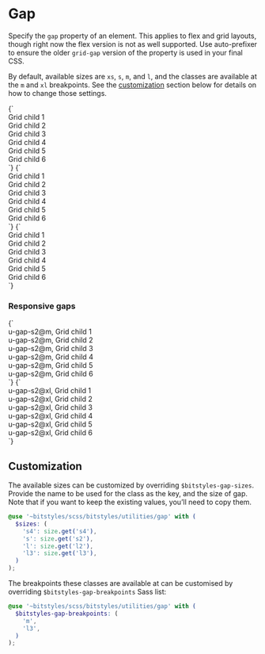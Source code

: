 
<Meta title="Utilities/gap" />

# Gap

Specify the `gap` property of an element. This applies to flex and grid layouts, though right now the flex version is not as well supported. Use auto-prefixer to ensure the older `grid-gap` version of the property is used in your final CSS.

By default, available sizes are `xs`, `s`, `m`, and `l`, and the classes are available at the `m` and `xl` breakpoints. See the [customization](#customization) section below for details on how to change those settings.

<Canvas>
  <Story name="u-gap-s3">
    {`
      <div class="u-grid u-padding-m u-gap-s3 u-bg-grayscale-light">
        <div class="u-bg-grayscale-light-3 u-padding-m a-card">Grid child 1</div>
        <div class="u-bg-grayscale-light-3 u-padding-m a-card">Grid child 2</div>
        <div class="u-bg-grayscale-light-3 u-padding-m a-card">Grid child 3</div>
        <div class="u-bg-grayscale-light-3 u-padding-m a-card">Grid child 4</div>
        <div class="u-bg-grayscale-light-3 u-padding-m a-card">Grid child 5</div>
        <div class="u-bg-grayscale-light-3 u-padding-m a-card">Grid child 6</div>
      </div>
    `}
  </Story>
  <Story name="u-gap-m">
    {`
      <div class="u-grid u-padding-m u-gap-m u-bg-grayscale-light">
        <div class="u-bg-grayscale-light-3 u-padding-m a-card">Grid child 1</div>
        <div class="u-bg-grayscale-light-3 u-padding-m a-card">Grid child 2</div>
        <div class="u-bg-grayscale-light-3 u-padding-m a-card">Grid child 3</div>
        <div class="u-bg-grayscale-light-3 u-padding-m a-card">Grid child 4</div>
        <div class="u-bg-grayscale-light-3 u-padding-m a-card">Grid child 5</div>
        <div class="u-bg-grayscale-light-3 u-padding-m a-card">Grid child 6</div>
      </div>
    `}
  </Story>
  <Story name="u-gap-l2">
    {`
      <div class="u-grid u-padding-m u-gap-l2 u-bg-grayscale-light">
        <div class="u-bg-grayscale-light-3 u-padding-m a-card">Grid child 1</div>
        <div class="u-bg-grayscale-light-3 u-padding-m a-card">Grid child 2</div>
        <div class="u-bg-grayscale-light-3 u-padding-m a-card">Grid child 3</div>
        <div class="u-bg-grayscale-light-3 u-padding-m a-card">Grid child 4</div>
        <div class="u-bg-grayscale-light-3 u-padding-m a-card">Grid child 5</div>
        <div class="u-bg-grayscale-light-3 u-padding-m a-card">Grid child 6</div>
      </div>
    `}
  </Story>
</Canvas>

### Responsive gaps

<Canvas isColumn>
  <Story name="u-gap-s3@m">
    {`
      <div class="u-grid u-padding-m u-gap-s3@m u-bg-grayscale-light">
        <div class="u-bg-grayscale-light-3 u-padding-m a-card">u-gap-s2@m, Grid child 1</div>
        <div class="u-bg-grayscale-light-3 u-padding-m a-card">u-gap-s2@m, Grid child 2</div>
        <div class="u-bg-grayscale-light-3 u-padding-m a-card">u-gap-s2@m, Grid child 3</div>
        <div class="u-bg-grayscale-light-3 u-padding-m a-card">u-gap-s2@m, Grid child 4</div>
        <div class="u-bg-grayscale-light-3 u-padding-m a-card">u-gap-s2@m, Grid child 5</div>
        <div class="u-bg-grayscale-light-3 u-padding-m a-card">u-gap-s2@m, Grid child 6</div>
      </div>
    `}
  </Story>
  <Story name="u-gap-s3@xl">
    {`
      <div class="u-grid u-padding-m u-gap-s3@xl u-bg-grayscale-light">
        <div class="u-bg-grayscale-light-3 u-padding-m a-card">u-gap-s2@xl, Grid child 1</div>
        <div class="u-bg-grayscale-light-3 u-padding-m a-card">u-gap-s2@xl, Grid child 2</div>
        <div class="u-bg-grayscale-light-3 u-padding-m a-card">u-gap-s2@xl, Grid child 3</div>
        <div class="u-bg-grayscale-light-3 u-padding-m a-card">u-gap-s2@xl, Grid child 4</div>
        <div class="u-bg-grayscale-light-3 u-padding-m a-card">u-gap-s2@xl, Grid child 5</div>
        <div class="u-bg-grayscale-light-3 u-padding-m a-card">u-gap-s2@xl, Grid child 6</div>
      </div>
    `}
  </Story>
</Canvas>

## Customization

The available sizes can be customized by overriding `$bitstyles-gap-sizes`. Provide the name to be used for the class as the key, and the size of gap. Note that if you want to keep the existing values, you’ll need to copy them.

```scss
@use '~bitstyles/scss/bitstyles/utilities/gap' with (
  $sizes: (
    's4': size.get('s4'),
    's': size.get('s2'),
    'l': size.get('l2'),
    'l3': size.get('l3'),
  )
);
```

The breakpoints these classes are available at can be customised by overriding `$bitstyles-gap-breakpoints` Sass list:

```scss
@use '~bitstyles/scss/bitstyles/utilities/gap' with (
  $bitstyles-gap-breakpoints: (
    'm',
    'l3',
  )
);
```
